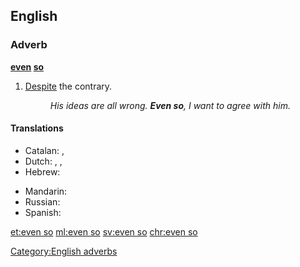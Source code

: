 ==English==

===Adverb===
'''[[even]] [[so]]'''

# [[despite|Despite]] the contrary.
#: ''His ideas are all wrong. '''Even so''', I want to agree with him.''

====Translations====
{{trans-top|despite the contrary}}
* Catalan: {{t-|ca|tot i així}}, {{t-|ca|tot i això}}
* Dutch: {{t+|nl|desondanks}}, {{t-|nl|zelfs dan}}, {{t+|nl|toch}}
* Hebrew: {{t-|he|בְּכָל זֹאת|tr=bekhol zot|sc=Hebr}}
{{trans-mid}}
* Mandarin: {{t|cmn|即使这样|sc=Hani}}
* Russian: {{t-|ru|несмотря на это|tr=nesmotrjá na éto|sc=Cyrl}}
* Spanish: {{t-|es|aún así}}
{{trans-bottom}}

[[Category:English adverbs]]

[[et:even so]]
[[ml:even so]]
[[sv:even so]]
[[chr:even so]]